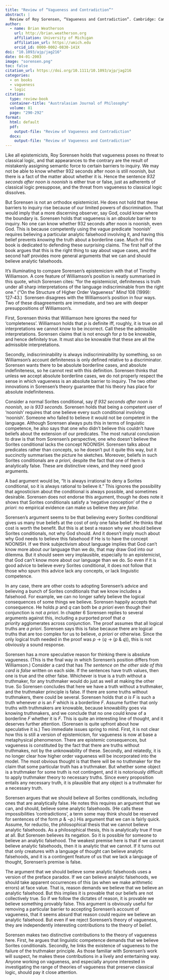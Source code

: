 ```yaml
---
title: "Review of “Vagueness and Contradiction”"
abstract: |
  Review of Roy Sorensen, “Vagueness and Contradiction”. Cambridge: Cambridge University Press, 2000. 
author:
  - name: Brian Weatherson 
    url: http://brian.weatherson.org
    affiliation: University of Michigan
    affiliation_url: https://umich.edu
    orcid_id: 0000-0002-0830-141X
doi: "10.1093/ajp/jag216"
date: 04-01-2003
image: "sorensen.png"
toc: false
citation_url: https://doi.org/10.1111/10.1093/ajp/jag216
categories:
  - on books
  - vagueness
  - logic
citation:
  type: review-book
  container-title: "Australasian Journal of Philosophy"
  volume: 81
  page: "290-292"
format:
  html: default
  pdf: 
    output-file: "Review of Vagueness and Contradiction"
  docx: 
    output-file: "Review of Vagueness and Contradiction"
---
```


Like all epistemicists, Roy Sorensen holds that vagueness poses no threat to classical logic, and that appearances to the contrary are the result of mistakenly assigning semantic force to certain barriers to inquiry. We may not be able to know whether 932 seconds after noon is still noonish, but there is a fact of the matter about whether it is. Hence the sentence *932 seconds after noon is noonish* is either true or false, just as adherents of classical logic presuppose, and the threat from vagueness to classical logic dissolves.

But Sorensen is not an orthodox epistemicist. He does not hold that these barriers to inquiry rise because of our limited powers of discrimination. That would imply that a more discerning observer, say God, could know where the boundary is. Sorensen holds that vagueness is an *absolute* barrier to inquiry. No one can know whether 932 seconds after noon is noonish, even God. This is because competently using the vague predicate 'noonish' requires believing a particular analytic falsehood involving it, and having this belief prevents *knowing* the truth about a borderline case. Much of this book is dedicated to defending these surprising claims. The first half of the book argues that this is the right thing to say about vague cases, and the second half provides more general arguments that we can and should believe analytic falsehoods.

It's illuminating to compare Sorensen's epistemicism with that of Timothy Williamson. A core feature of Williamson's position is neatly summarised in this quote, which Sorensen cites: "for the epistemicist, definiteness is truth under all sharp interpretations of the language indiscriminable from the right one." ("On the Structure of Higher Order Vagueness" *Mind* 108 (1999): 127‑43.)  Sorensen disagrees with the Williamson's position in four ways. Two of these disagreements are immediate, and two are with deeper presuppositions of Williamson's.

First, Sorensen thinks that Williamson here ignores the need for 'completeness'. Williamson holds that *p* is definite iff, roughly, it is true on all interpretations we cannot know to be incorrect. Call these the admissible interpretations. Sorensen claims that is not enough for *p* to be knowable, and hence definitely true. It must also be knowable that these are all the admissible interpretations.

Secondly, indiscriminability is always indiscriminability by something, so on Williamson's account definiteness is only defined relative to a discriminator. Sorensen wants there to be absolute borderline cases, and absolute indefiniteness, so he cannot rest with this definition. Sorensen thinks that unless we accept absolute borderline cases, we do not properly respect the sense in which vagueness is an absolute barrier to inquiry. The two other innovations in Sorensen's theory guarantee that his theory has place for absolute indefiniteness.

Consider a normal Sorites conditional, say *If 932 seconds after noon is noonish, so is 933 seconds*. Sorensen holds that being a competent user of 'noonish' requires that one believe every such conditional involving 'noonish'. Someone who failed to believe it would not be competent in the language. Although Sorensen always puts this in terms of linguistic competence, he also says that one who didn't believe this couldn't have beliefs about the extension of our predicates. The most natural conclusion to draw is that from Sorensen's perspective, one who doesn't believe the Sorites conditional lacks the concept NOONISH. Sorensen talks about predicates rather than concepts, so he doesn't put it quite this way, but it succinctly summarises the picture he sketches. Moreover, beliefs in such Sorites conditionals are *a priori*, despite the fact that one of them is analytically false. These are distinctive views, and they need good arguments.

A bad argument would be, "It is always irrational to deny a Sorites conditional, so it is always rational to believe it." This ignores the possibility that agnosticism about the conditional is always possible, and sometimes desirable. Sorensen does not endorse this argument, though he does note it shows that Sorites conditionals satisfy a 'negative conception' of the *a priori*: no empirical evidence can make us believe they are *false*.

Sorensen's argument seems to be that believing every Sorites conditional gives us many true beliefs at the cost of only one false belief. He thinks that cost is worth the benefit. But this is at best a reason why *we* should believe Sorites conditionals, not why God should. And it doesn't imply much about why God needs to believe this falsehood if He is to have the concept NOONISH. If we think subjectivism about language implies that God can't know more about *our* language than we do, that may draw God into our dilemma. But it should seem very implausible, especially to an epistemicist, that God can't know more about our language than we do. So even if it is good advice to believe every Sorites conditional, it does not follow that those who spurn this advice lack any concepts, or lack linguistic competence.

In any case, there are other costs to adopting Sorensen's advice and believing a bunch of Sorites conditionals that we know includes a falsehood. For example, we can no longer safely believe the logical consequences of some things we believe. Sorensen happily accepts that consequence. He holds *p* and *q* can both be *a priori* even though their conjunction is not *a priori*. In chapter 6 Sorensen replies to several arguments against this, including a purported proof that *a priority* agglomerates across conjunction. The proof assumes that all logical truths are *a priori*. Sorensen says this is false because there are logical truths that are too complex for us to believe, *a priori* or otherwise. Since the only logical truth needed in the proof was *p* → (*q* → (*p* & *q*)), this is not obviously a sound response.

Sorensen has a more speculative reason for thinking there is absolute vagueness. (This is the final way in which Sorensen's position differs from Williamson.) Consider a card that has *The sentence on the other side of this card is false* written on each side. If the sentences have truth values, then one is true and the other false. Whichever is true is a truth without a truthmaker, for any truthmaker would do just as well at making the other true. So Sorensen concludes that here we have a truth without a truthmaker, and the truthmaker principle is false. If there are some truths without truthmakers, there could be several. Sorensen holds that *a is F* is such a truth whenever *a* is an *F* which is a borderline *F*. Assume further that only truths with truthmakers are knowable, because knowability goes via knowing truthmakers, and we conclude that no one could know of a borderline *F* whether it is *F*. This is quite an interesting line of thought, and it deserves further attention. (Sorensen is quite upfront about how speculative it is.) Two immediate issues spring to mind. First, it is not clear how this is still a version of epistemicism, for vagueness is now at base a metaphysical phenomenon. There are epistemic consequences, but vagueness is constituted by the fact that there are truths without truthmakes, not by the unknowability of these. Secondly, and relatedly, it is no longer clear how higher order vagueness will be incorporated into the model. The most obvious thought is that there will be no truthmaker for the claim that some particular truth has a truthmaker. But whether some object is a truthmaker for some truth is not contingent, and it is notoriously difficult to apply truthmaker theory to necessary truths. Since every proposition entails any necessary truth, it is plausible that any object is a truthmaker for a necessary truth.

Sorensen argues that we should believe all Sorites conditionals, including ones that are analytically false. He notes this requires an argument that we can, and should, believe some analytic falsehoods. (He calls these impossibilities 'contradictions', a term some may think should be reserved for sentences of the form *p* & ¬*p*.) His argument that we can is fairly quick. Assume, for reductio, the philosophical thesis that we cannot believe analytic falsehoods. As a philosophical thesis, this is analytically true if true at all. But Sorensen believes its negation. So it is possible for someone to believe an analytic falsehood. The weakest premise here is that if we cannot believe analytic falsehoods, then it is analytic that we cannot. If it turns out that only creatures with a language of thought can believe analytic falsehoods, and it is a contingent feature of us that we lack a language of thought, Sorensen's premise is false.

The argument that we should believe some analytic falsehoods uses a version of the preface paradox. If we can believe analytic falsehoods, we should take apparent occurrences of this (as when we make arithmetic errors) at face value. That is, reason demands we believe that we believe an analytic falsehood. But this implies it is provable that our beliefs are not collectively true. So if we follow the dictates of reason, it is provable we believe something provably false. This argument is obviously useful for removing a particular barrier to accepting Sorensen's account of vagueness, that it seems absurd that reason could require we believe an analytic falsehood. But even if we reject Sorensen's theory of vagueness, they are independently interesting contributions to the theory of belief.

Sorensen makes two distinctive contributions to the theory of vagueness here. First, he argues that linguistic competence demands that we believe Sorites conditionals. Secondly, he links the existence of vagueness to the failure of the truthmaker principle. As those familiar with Sorensen's work will suspect, he makes these contributions in a lively and entertaining way. Anyone working on vagueness, and especially anyone interested in investigating the range of theories of vagueness that preserve classical logic, should pay it close attention.

\vspace{1cm}
